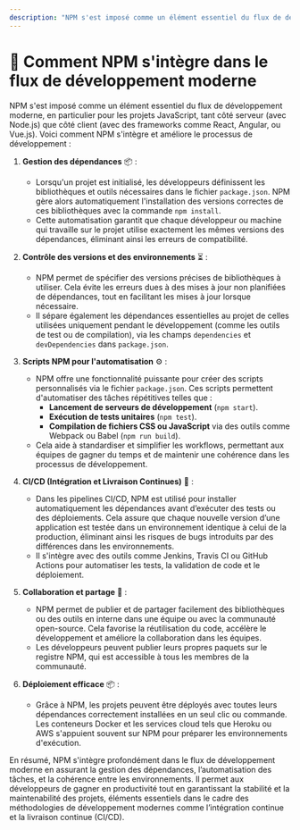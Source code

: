 ```yaml
---
description: "NPM s'est imposé comme un élément essentiel du flux de développement moderne, en particulier pour les projets JavaScript, tant côté serveur (avec Node.js) que côté client (avec des frameworks comme React, Angular, ou Vue.js)."
---
```

# 🔄 Comment NPM s'intègre dans le flux de développement moderne

NPM s'est imposé comme un élément essentiel du flux de développement moderne, en particulier pour les projets JavaScript, tant côté serveur (avec Node.js) que côté client (avec des frameworks comme React, Angular, ou Vue.js). Voici comment NPM s'intègre et améliore le processus de développement :

1. **Gestion des dépendances** 📦 :
   - Lorsqu'un projet est initialisé, les développeurs définissent les bibliothèques et outils nécessaires dans le fichier `package.json`. NPM gère alors automatiquement l'installation des versions correctes de ces bibliothèques avec la commande `npm install`.
   - Cette automatisation garantit que chaque développeur ou machine qui travaille sur le projet utilise exactement les mêmes versions des dépendances, éliminant ainsi les erreurs de compatibilité.

2. **Contrôle des versions et des environnements** ⏳ :
   - NPM permet de spécifier des versions précises de bibliothèques à utiliser. Cela évite les erreurs dues à des mises à jour non planifiées de dépendances, tout en facilitant les mises à jour lorsque nécessaire.
   - Il sépare également les dépendances essentielles au projet de celles utilisées uniquement pendant le développement (comme les outils de test ou de compilation), via les champs `dependencies` et `devDependencies` dans `package.json`.

3. **Scripts NPM pour l'automatisation** ⚙️ :
   - NPM offre une fonctionnalité puissante pour créer des scripts personnalisés via le fichier `package.json`. Ces scripts permettent d'automatiser des tâches répétitives telles que :
     - **Lancement de serveurs de développement** (`npm start`).
     - **Exécution de tests unitaires** (`npm test`).
     - **Compilation de fichiers CSS ou JavaScript** via des outils comme Webpack ou Babel (`npm run build`).
   - Cela aide à standardiser et simplifier les workflows, permettant aux équipes de gagner du temps et de maintenir une cohérence dans les processus de développement.

4. **CI/CD (Intégration et Livraison Continues)** 🚀 :
   - Dans les pipelines CI/CD, NPM est utilisé pour installer automatiquement les dépendances avant d’exécuter des tests ou des déploiements. Cela assure que chaque nouvelle version d’une application est testée dans un environnement identique à celui de la production, éliminant ainsi les risques de bugs introduits par des différences dans les environnements.
   - Il s'intègre avec des outils comme Jenkins, Travis CI ou GitHub Actions pour automatiser les tests, la validation de code et le déploiement.

5. **Collaboration et partage** 🤝 :
   - NPM permet de publier et de partager facilement des bibliothèques ou des outils en interne dans une équipe ou avec la communauté open-source. Cela favorise la réutilisation du code, accélère le développement et améliore la collaboration dans les équipes.
   - Les développeurs peuvent publier leurs propres paquets sur le registre NPM, qui est accessible à tous les membres de la communauté.

6. **Déploiement efficace** 📦 :
   - Grâce à NPM, les projets peuvent être déployés avec toutes leurs dépendances correctement installées en un seul clic ou commande. Les conteneurs Docker et les services cloud tels que Heroku ou AWS s'appuient souvent sur NPM pour préparer les environnements d'exécution.

En résumé, NPM s'intègre profondément dans le flux de développement moderne en assurant la gestion des dépendances, l’automatisation des tâches, et la cohérence entre les environnements. Il permet aux développeurs de gagner en productivité tout en garantissant la stabilité et la maintenabilité des projets, éléments essentiels dans le cadre des méthodologies de développement modernes comme l’intégration continue et la livraison continue (CI/CD).